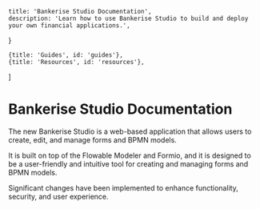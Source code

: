 
    title: 'Bankerise Studio Documentation',
    description: 'Learn how to use Bankerise Studio to build and deploy your own financial applications.',
}

    {title: 'Guides', id: 'guides'},
    {title: 'Resources', id: 'resources'},
]

# Bankerise Studio Documentation

The new Bankerise Studio is a web-based application that allows users to create, edit, and manage forms and BPMN models.

It is built on top of the Flowable Modeler and Formio,
and it is designed to be a user-friendly and intuitive tool for creating and managing forms and BPMN models.

Significant changes have been implemented to enhance functionality, security, and user experience.


<Guides/>

<Resources/>
